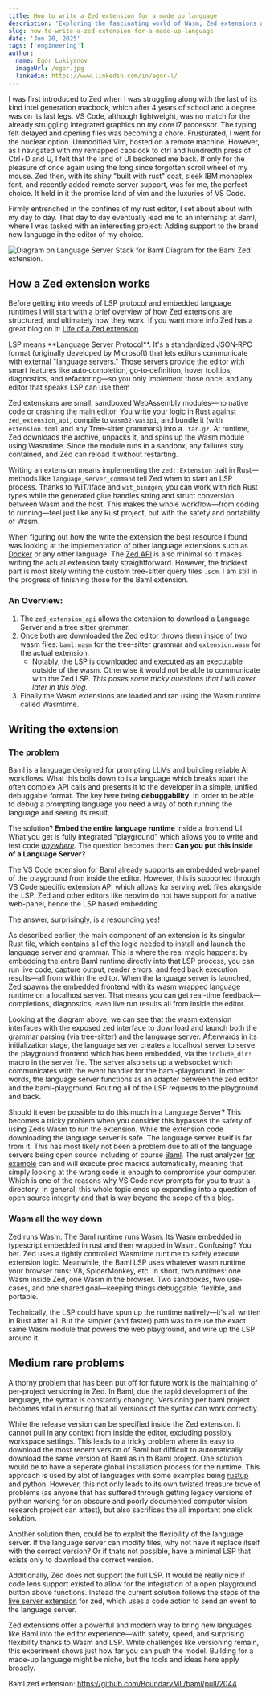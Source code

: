 ```yaml
---
title: How to write a Zed extension for a made up language
description: 'Exploring the fascinating world of Wasm, Zed extensions and LSP'
slug: how-to-write-a-zed-extension-for-a-made-up-language
date: 'Jun 20, 2025'
tags: ['engineering']
author:
  name: Egor Lukiyanov
  imageUrl: /egor.jpg
  linkedin: https://www.linkedin.com/in/egor-l/
---
```


I was first introduced to Zed when I was struggling along with the last
of its kind intel generation macbook, which after 4 years of school and
a degree was on its last legs. VS Code, although lightweight, was no match
for the already struggling integrated graphics on my core i7 processor.
The typing felt delayed and opening files was becoming a chore. Frusturated,
I went for the nuclear option. Unmodified Vim, hosted on a remote machine. 
However, as I navigated with my remapped capslock to ctrl and hundredth press
of Ctrl+D and U, I felt that the land of UI beckoned me back. If only for the pleasure of
once again using the long since forgotten scroll wheel of my mouse.
Zed then, with its shiny "built with rust" coat, sleek IBM monoplex font,
and recently added remote server support, was for me, the perfect choice.
It held in it the promise land of vim and the luxuries of VS Code. 

Firmly entrenched in the confines of my rust editor, I set about about with my day to day.
That day to day eventually lead me to an internship at Baml, where I was tasked with an
interesting project: Adding support to the brand new language in the editor of my choice.

<Image
   src="/blog/2025-06-20-how-to-write-a-zed-extension-for-a-made-up-language/diagram.jpg"
   alt="Diagram on Language Server Stack for Baml"
   width={800}
   height={200}
 />
Diagram for the Baml Zed extension.

## How a Zed extension works

Before getting into weeds of LSP protocol and embedded language runtimes I will start with a brief overview of how Zed extensions are structured, and ultimately how they work. If you want more info Zed has a great blog on it: [Life of a Zed extension](https://zed.dev/blog/zed-decoded-extensions) 

<Tip>
LSP means **Language Server Protocol**. It's a standardized JSON‑RPC format (originally developed by Microsoft) that lets editors communicate with external "language servers." Those servers provide the editor with smart features like auto‑completion, go‑to‑definition, hover tooltips, diagnostics, and refactoring—so you only implement those once, and any editor that speaks LSP can use them
</Tip>

Zed extensions are small, sandboxed WebAssembly modules—no native code or crashing
the main editor. You write your logic in Rust against `zed_extension_api`, compile
to `wasm32-wasip1`, and bundle it (with `extension.toml` and any Tree-sitter grammars)
into a `.tar.gz`. At runtime, Zed downloads the archive, unpacks it, and spins up the
Wasm module using Wasmtime. Since the module runs in a sandbox, any failures stay
contained, and Zed can reload it without restarting.

Writing an extension means implementing the `zed::Extension` trait in Rust—methods like `language_server_command` tell Zed when to start an LSP process. Thanks to WIT/Iface and `wit_bindgen`, you can work with rich Rust types while the generated glue handles string and struct conversion between Wasm and the host.
This makes the whole workflow—from coding to running—feel just like any Rust project,
but with the safety and portability of Wasm.

When figuring out how the write the extension the best resource I found was looking at
the implementation of other language extensions such as [Docker](https://github.com/zed-extensions/dockerfile)
or any other language. The [Zed API](https://docs.rs/zed_extension_api/latest/zed_extension_api/)
is also minimal so it makes writing the actual extension
fairly straightforward. However, the trickiest part is most likely writing the 
custom tree-sitter query files `.scm`. I am still in the progress of
finishing those for the Baml extension. 

### An Overview:

1. The `zed_extension_api` allows the extension to download a Language Server and a tree sitter grammar.
2. Once both are downloaded the Zed editor throws them inside of two wasm files: `baml.wasm` for the tree-sitter grammar and `extension.wasm` for the actual extension. 
	- Notably, the LSP is downloaded and executed as an executable outside of the wasm.
  Otherwise it would not be able to communicate with the Zed LSP.
  *This poses some tricky questions that I will cover later in this blog.*
3. Finally the Wasm extensions are loaded and ran using the Wasm runtime called Wasmtime. 

## Writing the extension

### The problem

Baml is a language designed for prompting LLMs and building reliable AI workflows. What this boils down to is a language which breaks apart the often complex API calls and presents it to the developer in a simple, unified debuggable format. The key here being **debuggability**. In order to be able to debug a prompting language you need a way of both running the language and seeing its result. 

The solution? **Embed the entire language runtime** inside a frontend UI. What you get is fully integrated "playground" which allows you to write and test code *[anywhere](https://www.promptfiddle.com/)*. The question becomes then: **Can you put this inside of a Language Server?**

<Tip>
The VS Code extension for Baml already supports an embedded web-panel of the playground from inside the editor. However, this is supported through VS Code specific extension API which allows for serving web files alongside the LSP. Zed and other editors like neovim do not have support for a native web-panel, hence the LSP based embedding. 
</Tip>

The answer, surprisingly, is a resounding yes!

As described earlier, the main component of an extension is its singular Rust file, 
which contains all of the logic needed to install and launch the language server 
and grammar. This is where the real magic happens: by embedding the entire 
Baml runtime directly into that LSP process, you can run live code, capture output, 
render errors, and feed back execution results—all from within the editor. When 
the language server is launched, Zed spawns the embedded frontend with its wasm
wrapped language runtime on a localhost server. That means you can get real-time
feedback—completions, diagnostics, even live run results all from inside the editor.

Looking at the diagram above, we can see that the wasm extension interfaces with
the exposed zed interface to download and launch both the grammar parsing
(via tree-sitter) and the language server. Afterwards in its initialization stage,
the language server creates a localhost server to serve the playground frontend
which has been embedded, via the `include_dir!` macro in the server file. The server
also sets up a websocket which communicates with the event handler for the baml-playground.
In other words, the language server functions as an adapter between the zed editor and 
the baml-playground. Routing all of the LSP requests to the playground and back. 

Should it even be possible to do this much in a Language Server? This becomes a 
tricky problem
when you consider this bypasses the safety of using Zeds Wasm to run the extension.
While the extension code downloading the language server is safe. The language
server itself is far from it.
This has most likely not been a problem due to
all of the language servers being open source including of course [Baml](https://github.com/BoundaryML/baml/tree/canary/engine/language_server).
The rust analyzer [for example](https://rust-analyzer.github.io/book/security.html)
can and will execute proc macros automatically, meaning that simply looking at the
wrong code is enough to compromise your computer. Which is one of the reasons why
VS Code now prompts for you to trust a directory. In general, this whole topic ends up expanding
into a question of open source integrity and that is way beyond the scope of this blog.

### Wasm all the way down

Zed runs Wasm. The Baml runtime runs Wasm. Its Wasm embedded in typescript embedded in 
rust and then wrapped in Wasm. Confusing? You bet.
Zed uses a tightly controlled Wasmtime runtime to safely execute extension logic.
Meanwhile, the Baml LSP uses whatever wasm runtime your browser runs: V8, SpiderMonkey,
etc.
In short, two runtimes: one Wasm inside Zed, one Wasm in the browser. Two sandboxes,
two use-cases, and one shared goal—keeping things debuggable, flexible, and portable.

<Tip>
Technically, the LSP could have spun up the runtime natively—it's all written in Rust after all.
But the simpler (and faster) path was to reuse the exact same Wasm module that powers
the web playground, and wire up the LSP around it.
</Tip>

## Medium rare problems

A thorny problem that has been put off for future work is the maintaining of 
per-project versioning in Zed. In Baml, due the rapid development of the language, 
the syntax is constantly changing. Versioning per baml project becomes
vital in ensuring that all versions of the syntax can work correctly.

While the release version can be specified inside the Zed extension. 
It cannot pull in any context from inside the editor, excluding possibly 
workspace settings. This leads to a tricky problem where its easy to download 
the most recent version of Baml but difficult to automatically download the 
same version of Baml as in th Baml project. One solution would be to have a 
seperate global installation process for the runtime. This approach is used
by alot of languages with some examples being 
[rustup](https://github.com/rust-lang/rustup/blob/5e59246c45756b860ffa2c0e471e9989f0d56ff8/rustup-init.sh#L4)
and python. However,
this not only leads to its own twisted treasure trove of problems (as anyone
that has suffered through getting legacy versions of python working for an obscure
and poorly documented computer vision research project can attest), but also
sacrifices the all important one click solution.

Another solution then, could be to exploit the flexibility of the language server. 
If the language server can modify files, why not have it replace itself with the correct version?
Or if thats not possible, have a minimal LSP that exists only to download the correct 
version.

Additionally, Zed does not support the full LSP. It would be really nice if code lens 
support existed to allow for the integration of a open playground button above functions. 
Instead the current solution follows the steps of the [live server extension](https://github.com/frederik-uni/zed-live-server) 
for zed, which uses a code action to send an event to the language server.

Zed extensions offer a powerful and modern way to bring new languages
like Baml into the editor experience—with safety, speed, and surprising
flexibility thanks to Wasm and LSP. While challenges like versioning 
remain, this experiment shows just how far you can push the model.
Building for a made-up language might be niche, but the tools
and ideas here apply broadly.

Baml zed extension: https://github.com/BoundaryML/baml/pull/2044

